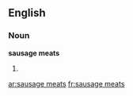 ==English==

===Noun===
'''sausage meats'''

# {{plural of|sausage meat}}

[[ar:sausage meats]]
[[fr:sausage meats]]